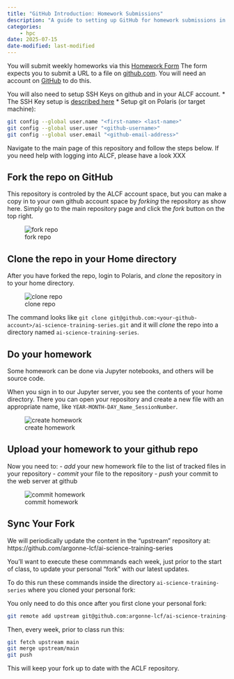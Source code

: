 ```yaml
---
title: "GitHub Introduction: Homework Submissions"
description: "A guide to setting up GitHub for homework submissions in the ALCF AI Science Training Series."
categories:
    - hpc
date: 2025-07-15
date-modified: last-modified
---
```


You will submit weekly homeworks via this [Homework Form](https://forms.office.com/g/0DvK4rxQWe)
The form expects you to submit a URL to a file on [github.com](github.com). You will need an account on [GitHub](github.com) to do this.

You will also need to setup SSH Keys on github and in your ALCF account. 
* The SSH Key setup is [described here](https://docs.github.com/en/authentication/connecting-to-github-with-ssh/adding-a-new-ssh-key-to-your-github-account)
* Setup git on Polaris (or target machine):
```bash
git config --global user.name "<first-name> <last-name>"
git config --global user.user "<github-username>"
git config --global user.email "<github-email-address>"
```

Navigate to the main page of this repository and follow the steps below. If you need help with logging into ALCF, please have a look XXX
<!--
[HERE](10_howToLogin.md).
-->

## Fork the repo on GitHub

This repository is controled by the ALCF account space, but you can make a copy in to your own github account space by _forking_ the repository as show here. Simply go to the main repository page and click the _fork_ button on the top right.

![fork repo](../img/github_fork.gif)


## Clone the repo in your Home directory

After you have forked the repo, login to Polaris, and _clone_ the repository in to your home directory. 

![clone repo](../img/git_clone.gif)

The command looks like `git clone git@github.com:<your-github-account>/ai-science-training-series.git` and it will _clone_ the repo into a directory named `ai-science-training-series`.

## Do your homework

Some homework can be done via Jupyter notebooks, and others will be source code.

When you sign in to our Jupyter server, you see the contents of your home directory. There you can open your repository and create a new file with an appropriate name, like `YEAR-MONTH-DAY_Name_SessionNumber`.

![create homework](../img/git_jup_homework.gif)

## Upload your homework to your github repo

Now you need to:
- _add_ your new homework file to the list of tracked files in your repository
- _commit_ your file to the repository
- _push_ your commit to the web server at github

![commit homework](../img/git_commit_push.gif)

## Sync Your Fork

We will periodically update the content in the "upstream" repository at: https://github.com/argonne-lcf/ai-science-training-series

You'll want to execute these commmands each week, just prior to the start of class, to update your personal "fork" with our latest updates.

To do this run these commands inside the directory `ai-science-training-series` where you cloned your personal fork:

You only need to do this once after you first clone your personal fork:
```bash
git remote add upstream git@github.com:argonne-lcf/ai-science-training-series.git
```

Then, every week, prior to class run this:
```bash
git fetch upstream main
git merge upstream/main
git push
```

This will keep your fork up to date with the ACLF repository.

